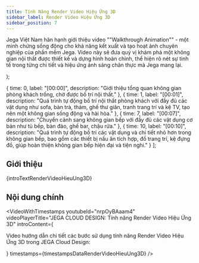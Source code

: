```yaml
---
title: Tính Năng Render Video Hiệu Ứng 3D
sidebar_label: Render Video Hiệu Ứng 3D
sidebar_position: 7
---
```



  <p>
    Jega Việt Nam hân hạnh giới thiệu video ""Walkthrough Animation"" - một minh chứng sống động cho khả năng kết xuất và tạo hoạt ảnh chuyên nghiệp của phần mềm Jega. Video này sẽ đưa quý vị khám phá một không gian nội thất được thiết kế và dựng hình hoàn chỉnh, thể hiện rõ nét sự tinh tế trong từng chi tiết và hiệu ứng ánh sáng chân thực mà Jega mang lại.
  </p>
);

  { time: 0, label: "[00:00]", description: "Giới thiệu tổng quan không gian phòng khách trống, chờ được bố trí nội thất." },
  { time: 1, label: "[00:01]", description: "Quá trình tự động bố trí nội thất phòng khách với đầy đủ các vật dụng như sofa, bàn trà, thảm, ghế thư giãn, tranh trang trí và kệ TV, tạo nên một không gian sống động và hài hòa." },
  { time: 7, label: "[00:07]", description: "Chuyển cảnh sang không gian bếp với đầy đủ các vật dụng cơ bản như tủ bếp, bàn đảo, ghế bar, chậu rửa." },
  { time: 10, label: "[00:10]", description: "Quá trình tự động bố trí các vật dụng và chi tiết nhỏ hơn trong không gian bếp, bao gồm các thiết bị nấu ăn tích hợp, đồ trang trí, kệ đựng đồ, giúp hoàn thiện không gian bếp hiện đại và tiện nghi." }
];

## Giới thiệu

{introTextRenderVideoHieuUng3D}

## Nội dung chính

<VideoWithTimestamps
  youtubeId="nrpOyBAaam4"
  videoPlayerTitle="JEGA CLOUD DESIGN: Tính năng Render Video Hiệu Ứng 3D"
  introContent={<p>Video hướng dẫn chi tiết các bước sử dụng tính năng Render Video Hiệu Ứng 3D trong JEGA Cloud Design:</p>}
  timestamps={timestampsDataRenderVideoHieuUng3D}
/>

